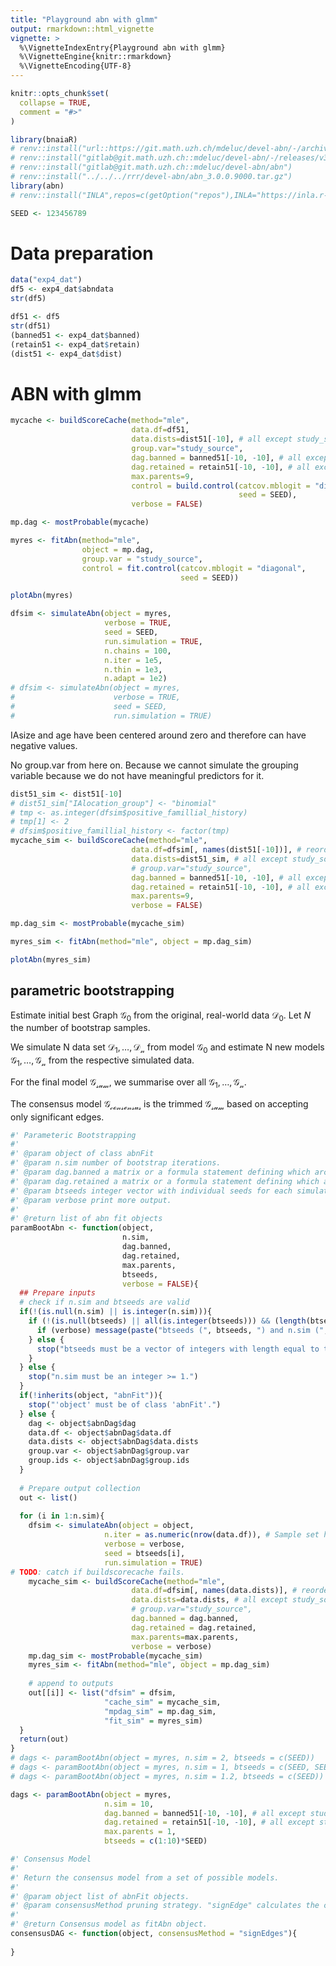 ```yaml
---
title: "Playground abn with glmm"
output: rmarkdown::html_vignette
vignette: >
  %\VignetteIndexEntry{Playground abn with glmm}
  %\VignetteEngine{knitr::rmarkdown}
  %\VignetteEncoding{UTF-8}
---
```


```r
knitr::opts_chunk$set(
  collapse = TRUE,
  comment = "#>"
)
```

```r
library(bnaiaR)
# renv::install("url::https://git.math.uzh.ch/mdeluc/devel-abn/-/archive/v3.0.0.9000/devel-abn-v3.0.0.9000.tar.gz")
# renv::install("gitlab@git.math.uzh.ch::mdeluc/devel-abn/-/releases/v3.0.0.9000")
# renv::install("gitlab@git.math.uzh.ch::mdeluc/devel-abn/abn")
# renv::install("../../../rrr/devel-abn/abn_3.0.0.9000.tar.gz")
library(abn)
# renv::install("INLA",repos=c(getOption("repos"),INLA="https://inla.r-inla-download.org/R/stable"))
```

```r
SEED <- 123456789
```

# Data preparation

```r
data("exp4_dat")
df5 <- exp4_dat$abndata
str(df5)
```


```r
df51 <- df5
str(df51)
(banned51 <- exp4_dat$banned)
(retain51 <- exp4_dat$retain)
(dist51 <- exp4_dat$dist)
```

# ABN with glmm

```r
mycache <- buildScoreCache(method="mle",
                           data.df=df51,
                           data.dists=dist51[-10], # all except study_source
                           group.var="study_source",
                           dag.banned = banned51[-10, -10], # all except study_source
                           dag.retained = retain51[-10, -10], # all except study_source
                           max.parents=9,
                           control = build.control(catcov.mblogit = "diagonal",
                                                   seed = SEED),
                           verbose = FALSE)
```

```r
mp.dag <- mostProbable(mycache)
```

```r
myres <- fitAbn(method="mle", 
                object = mp.dag, 
                group.var = "study_source",
                control = fit.control(catcov.mblogit = "diagonal",
                                      seed = SEED))
```

```r
plotAbn(myres)
```

```r
dfsim <- simulateAbn(object = myres,
                     verbose = TRUE,
                     seed = SEED,
                     run.simulation = TRUE,
                     n.chains = 100,
                     n.iter = 1e5,
                     n.thin = 1e3,
                     n.adapt = 1e2)
# dfsim <- simulateAbn(object = myres, 
#                      verbose = TRUE, 
#                      seed = SEED, 
#                      run.simulation = TRUE)
```
IAsize and age have been centered around zero and therefore can have negative values.


No group.var from here on. Because we cannot simulate the grouping variable because we do not have meaningful predictors for it.

```r
dist51_sim <- dist51[-10]
# dist51_sim["IAlocation_group"] <- "binomial"
# tmp <- as.integer(dfsim$positive_famillial_history)
# tmp[1] <- 2
# dfsim$positive_famillial_history <- factor(tmp)
mycache_sim <- buildScoreCache(method="mle",
                           data.df=dfsim[, names(dist51[-10])], # reordered to match data.dists
                           data.dists=dist51_sim, # all except study_source
                           # group.var="study_source",
                           dag.banned = banned51[-10, -10], # all except study_source
                           dag.retained = retain51[-10, -10], # all except study_source
                           max.parents=9,
                           verbose = FALSE)
```

```r
mp.dag_sim <- mostProbable(mycache_sim)
```

```r
myres_sim <- fitAbn(method="mle", object = mp.dag_sim)
```

```r
plotAbn(myres_sim)
```

## parametric bootstrapping

Estimate initial best Graph $\mathcal{G_0}$ from the original, real-world data $\mathcal{D_0}$.
Let $N$ the number of bootstrap samples.

We simulate N data set $\mathcal{D_1}, \dots, \mathcal{D_n}$ from model $\mathcal{G_0}$
and estimate N new models $\mathcal{G_1}, \dots, \mathcal{G_n}$ from the respective simulated data.

For the final model $\mathcal{G_{sum}}$, we summarise over all $\mathcal{G_1}, \dots, \mathcal{G_n}$.

The consensus model $\mathcal{G_{consensus}}$ is the trimmed $\mathcal{G_{sum}}$ based on accepting only significant edges.

```r
#' Parameteric Bootstrapping
#'
#' @param object of class abnFit 
#' @param n.sim number of bootstrap iterations.
#' @param dag.banned a matrix or a formula statement defining which arcs are not permitted - banned. Note that colnames and rownames must be set, otherwise same row/column names as data.df will be assumed. If set as NULL an empty matrix is assumed.
#' @param dag.retained a matrix or a formula statement defining which arcs are must be retained in any model search. Note that colnames and rownames must be set, otherwise same row/column names as data.df will be assumed. If set as NULL an empty matrix is assumed.
#' @param btseeds integer vector with individual seeds for each simulation. Requires one, unique seed for each iteration.
#' @param verbose print more output.
#'
#' @return list of abn fit objects
paramBootAbn <- function(object, 
                         n.sim, 
                         dag.banned,
                         dag.retained,
                         max.parents, 
                         btseeds,
                         verbose = FALSE){
  ## Prepare inputs
  # check if n.sim and btseeds are valid
  if(!(is.null(n.sim) || is.integer(n.sim))){
    if (!(is.null(btseeds) || all(is.integer(btseeds))) && (length(btseeds) == n.sim)){
      if (verbose) message(paste("btseeds (", btseeds, ") and n.sim (", n.sim, ") are ok."))
    } else {
      stop("btseeds must be a vector of integers with length equal to the value of n.sim.")
    }
  } else {
    stop("n.sim must be an integer >= 1.")
  }
  if(!inherits(object, "abnFit")){
    stop("'object' must be of class 'abnFit'.")
  } else {
    dag <- object$abnDag$dag
    data.df <- object$abnDag$data.df
    data.dists <- object$abnDag$data.dists
    group.var <- object$abnDag$group.var
    group.ids <- object$abnDag$group.ids
  }
  
  # Prepare output collection
  out <- list()
  
  for (i in 1:n.sim){
    dfsim <- simulateAbn(object = object, 
                     n.iter = as.numeric(nrow(data.df)), # Sample set has equal size as original data
                     verbose = verbose,
                     seed = btseeds[i],
                     run.simulation = TRUE)
# TODO: catch if buildscorecache fails.
    mycache_sim <- buildScoreCache(method="mle",
                           data.df=dfsim[, names(data.dists)], # reordered to match data.dists
                           data.dists=data.dists, # all except study_source
                           # group.var="study_source",
                           dag.banned = dag.banned, 
                           dag.retained = dag.retained,
                           max.parents=max.parents,
                           verbose = verbose)
    mp.dag_sim <- mostProbable(mycache_sim)
    myres_sim <- fitAbn(method="mle", object = mp.dag_sim)
    
    # append to outputs
    out[[i]] <- list("dfsim" = dfsim,
                     "cache_sim" = mycache_sim,
                     "mpdag_sim" = mp.dag_sim,
                     "fit_sim" = myres_sim)
  }
  return(out)
}
# dags <- paramBootAbn(object = myres, n.sim = 2, btseeds = c(SEED))
# dags <- paramBootAbn(object = myres, n.sim = 1, btseeds = c(SEED, SEED))
# dags <- paramBootAbn(object = myres, n.sim = 1.2, btseeds = c(SEED))

dags <- paramBootAbn(object = myres, 
                     n.sim = 10, 
                     dag.banned = banned51[-10, -10], # all except study_source
                     dag.retained = retain51[-10, -10], # all except study_source
                     max.parents = 1,
                     btseeds = c(1:10)*SEED)
```

```r
#' Consensus Model
#' 
#' Return the consensus model from a set of possible models.
#'
#' @param object list of abnFit objects.
#' @param consensusMethod pruning strategy. "signEdge" calculates the consensus model based on accepting only significant edges.
#'
#' @return Consensus model as fitAbn object.
consensusDAG <- function(object, consensusMethod = "signEdges"){
  
}
```




